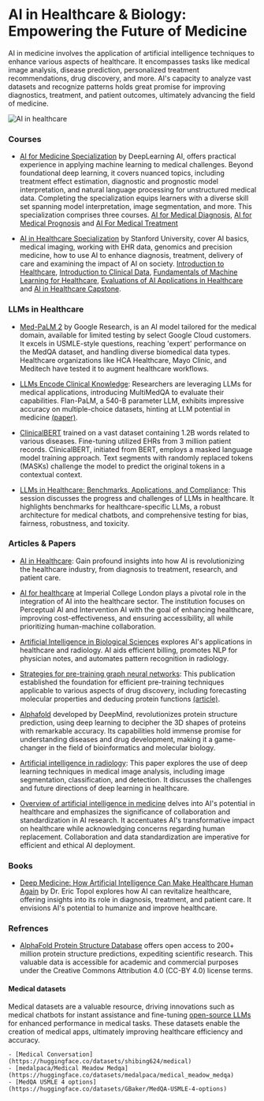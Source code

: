 # AI in Healthcare & Biology: Empowering the Future of Medicine

AI in medicine involves the application of artificial intelligence techniques to enhance various aspects of healthcare. It encompasses tasks like medical image analysis, disease prediction, personalized treatment recommendations, drug discovery, and more. AI's capacity to analyze vast datasets and recognize patterns holds great promise for improving diagnostics, treatment, and patient outcomes, ultimately advancing the field of medicine.

![AI in healthcare](/static/img/healthcareAI.png)



### Courses

- [AI for Medicine Specialization](https://www.deeplearning.ai/courses/ai-for-medicine-specialization/) by DeepLearning AI, offers practical experience in applying machine learning to medical challenges. Beyond foundational deep learning, it covers nuanced topics, including treatment effect estimation, diagnostic and prognostic model interpretation, and natural language processing for unstructured medical data. Completing the specialization equips learners with a diverse skill set spanning model interpretation, image segmentation, and more. This specialization comprises three courses.
   [AI for Medical Diagnosis](https://www.coursera.org/learn/ai-for-medical-diagnosis?specialization=ai-for-medicine),
   [AI for Medical Prognosis](https://www.coursera.org/learn/ai-for-medical-prognosis?specialization=ai-for-medicine) and
   [AI For Medical Treatment](https://www.coursera.org/learn/ai-for-medical-treatment?specialization=ai-for-medicine)

- [AI in Healthcare Specialization](https://www.coursera.org/specializations/ai-healthcare?) by Stanford University, cover AI basics, medical imaging, working with EHR data, genomics and precision medicine, how to use AI to enhance diagnosis, treatment, delivery of care and examining the impact of AI on society.
 [Introduction to Healthcare](https://www.coursera.org/learn/intro-to-healthcare?specialization=ai-healthcare), [Introduction to Clinical Data](https://www.coursera.org/learn/introduction-clinical-data?specialization=ai-healthcare), [Fundamentals of Machine Learning for Healthcare](https://www.coursera.org/learn/fundamental-machine-learning-healthcare?specialization=ai-healthcare), [Evaluations of AI Applications in Healthcare](https://www.coursera.org/learn/evaluations-ai-applications-healthcare?specialization=ai-healthcare) and [AI in Healthcare Capstone](https://www.coursera.org/learn/ai-in-healthcare-capstone?specialization=ai-healthcare).

### LLMs in Healthcare

- [Med-PaLM 2](https://sites.research.google/med-palm/) by Google Research, is an AI model tailored for the medical domain, available for limited testing by select Google Cloud customers. It excels in USMLE-style questions, reaching 'expert' performance on the MedQA dataset, and handling diverse biomedical data types. Healthcare organizations like HCA Healthcare, Mayo Clinic, and Meditech have tested it to augment healthcare workflows.

- [LLMs Encode Clinical Knowledge](https://www.youtube.com/watch?v=saWEFDRuNJc): Researchers are leveraging LLMs for medical applications, introducing MultiMedQA to evaluate their capabilities. Flan-PaLM, a 540-B parameter LLM, exhibits impressive accuracy on multiple-choice datasets, hinting at LLM potential in medicine [(paper)](https://arxiv.org/abs/2212.13138).  

- [ClinicalBERT](https://huggingface.co/medicalai/ClinicalBERT) trained on a vast dataset containing 1.2B words related to various diseases. Fine-tuning utilized EHRs from 3 million patient records. ClinicalBERT, initiated from BERT, employs a masked language model training approach. Text segments with randomly replaced tokens (MASKs) challenge the model to predict the original tokens in a contextual context.

- [LLMs in Healthcare: Benchmarks, Applications, and Compliance](https://www.youtube.com/watch?v=NXN-kMWq6aY): This session discusses the progress and challenges of LLMs in healthcare. It highlights benchmarks for healthcare-specific LLMs, a robust architecture for medical chatbots, and comprehensive testing for bias, fairness, robustness, and toxicity. 

### Articles & Papers

- [AI in Healthcare](https://www.ncbi.nlm.nih.gov/pmc/articles/PMC8285156/): Gain profound insights into how AI is revolutionizing the healthcare industry, from diagnosis to treatment, research, and patient care.

- [AI for healthcare](https://www.imperial.ac.uk/stories/healthcare-ai/) at Imperial College London plays a pivotal role in the integration of AI into the healthcare sector. The institution focuses on Perceptual AI and Intervention AI with the goal of enhancing healthcare, improving cost-effectiveness, and ensuring accessibility, all while prioritizing human-machine collaboration.

- [Artificial Intelligence in Biological Sciences](https://www.ncbi.nlm.nih.gov/pmc/articles/PMC9505413/) explores AI's applications in healthcare and radiology. AI aids efficient billing, promotes NLP for physician notes, and automates pattern recognition in radiology. 

- [Strategies for pre-training graph neural networks](https://arxiv.org/pdf/1905.12265.pdf): This publication established the foundation for efficient pre-training techniques applicable to various aspects of drug discovery, including forecasting molecular properties and deducing protein functions [(article)](https://snap.stanford.edu/gnn-pretrain/).

- [Alphafold](https://www.deepmind.com/research/highlighted-research/alphafold) developed by DeepMind, revolutionizes protein structure prediction, using deep learning to decipher the 3D shapes of proteins with remarkable accuracy. Its capabilities hold immense promise for understanding diseases and drug development, making it a game-changer in the field of bioinformatics and molecular biology.

- [Artificial intelligence in radiology](https://www.ncbi.nlm.nih.gov/pmc/articles/PMC6268174/): This paper explores the use of deep learning techniques in medical image analysis, including image segmentation, classification, and detection. It discusses the challenges and future directions of deep learning in healthcare.

- [Overview of artificial intelligence in medicine](https://www.ncbi.nlm.nih.gov/pmc/articles/PMC6691444/) delves into AI's potential in healthcare and emphasizes the significance of collaboration and standardization in AI research. It accentuates AI's transformative impact on healthcare while acknowledging concerns regarding human replacement. Collaboration and data standardization are imperative for efficient and ethical AI deployment.

### Books

- [Deep Medicine: How Artificial Intelligence Can Make Healthcare Human Again](https://www.goodreads.com/book/show/40915762-deep-medicine?ac=1&from_search=true&qid=02l01eRRvd&rank=1)  by Dr. Eric Topol explores how AI can revitalize healthcare, offering insights into its role in diagnosis, treatment, and patient care. It envisions AI's potential to humanize and improve healthcare.

### Refrences

- [AlphaFold Protein Structure Database](https://alphafold.ebi.ac.uk/) offers open access to 200+ million protein structure predictions, expediting scientific research. This valuable data is accessible for academic and commercial purposes under the Creative Commons Attribution 4.0 (CC-BY 4.0) license terms.
   
#### Medical datasets

 Medical datasets are a valuable resource, driving innovations such as medical chatbots for instant assistance and fine-tuning [open-source LLMs]() for enhanced performance in medical tasks. These datasets enable the creation of medical apps, ultimately improving healthcare efficiency and accuracy.

    - [Medical Conversation](https://huggingface.co/datasets/shibing624/medical)
    - [medalpaca/Medical Meadow Medqa](https://huggingface.co/datasets/medalpaca/medical_meadow_medqa)
    - [MedQA USMLE 4 options](https://huggingface.co/datasets/GBaker/MedQA-USMLE-4-options)
